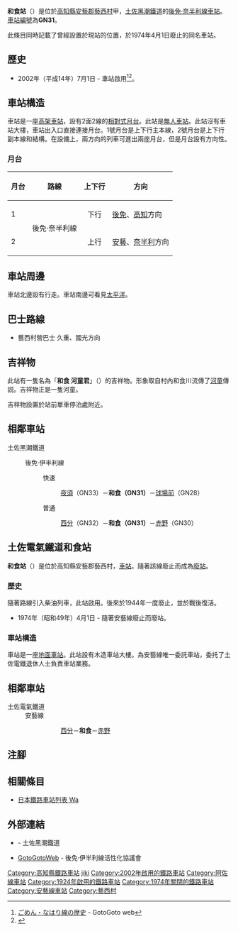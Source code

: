 {{NoteTA|G1=Transport
|T=zh-hans:和食站;zh-hk:和食站;zh-tw:和食車站;
|1=zh-hans:和食站;zh-hk:和食站;zh-tw:和食車站;
}}
{{Infobox station
|公司色 = #00bfff
|站名 = 和食
|圖片 = Wajiki station 02.jpg
|圖片說明 = 月台
|日文原名 = 和食
|平假名 = わじき
|羅馬拼音 = Wajiki
|副站名 = 
|電報略號 = ワシ
|所在地 = {{JPN}}[[高知縣|高知縣]][[安藝郡_(高知縣)|安藝郡]][[藝西村|藝西村]]{{Translink|ja|和食 (芸西村)|和食 (藝西村)|和食}}甲
|座標 = {{coord|33|31|4.18|N|133|48|34.84|E|type:railwaystation_region:JP-24|display=inline,title}}
|車站構造 = [[高架車站|高架車站]]
|月台配置 = 2面2線
|啟用年月日 = 2002年（[[平成|平成]]14年）7月1日
|廢站年月日 = 
|乘客人數 = 
|上下車人次 = 
|統計年度 = 
|轉車 = 
|全寬備註 = [[無人車站|無人車站]]
|adjacent = {{Adjacent stations|system=土佐黑潮鐵道|line=GN|left=西分|right=赤野|note-left=GN32<br>1.8km|note-mid={{車站編號c|#a5aeb4|GN31}}<br>距離[[後免站|後免]]18.2km|note-right=GN30<br>1.4km}}
}}
'''和食站'''（{{jpn|j=和食駅|hg=わじきえき|rm=Wajiki eki|f=y}}）是位於[[高知縣|高知縣]][[安藝郡_(高知縣)|安藝郡]][[藝西村|藝西村]]{{Translink|ja|和食 (芸西村)|和食 (藝西村)|和食}}甲，[[土佐黑潮鐵道|土佐黑潮鐵道]]的[[後免·奈半利線|後免·奈半利線]][[鐵路車站|車站]]。[[車站編號|車站編號]]為'''GN31'''。

此條目同時記載了曾經設置於現站的位置，於1974年4月1日廢止的{{Translink|ja|土佐電気鉄道安芸線|安藝線|土佐電氣鐵道安藝線}}同名車站。

== 歷史 ==
* 2002年（平成14年）7月1日 - 車站啟用<ref name="ゴトゴトweb 歴史">[http://www.gomen-nahari.com/gaiyou/index.html ごめん・なはり線の歴史] {{Wayback|url=http://www.gomen-nahari.com/gaiyou/index.html |date=20181106112311 }} - GotoGoto web</ref><ref name="沿革">{{Cite web|url=http://www.tosakuro.co.jp/tosakuro/company_04_history.html|title=沿革（企業情報）|publisher=[[土佐黑潮鐵道|土佐黑潮鐵道]]|date=|accessdate=2013-11-12|archiveurl=https://web.archive.org/web/20120517031513/http://www.tosakuro.co.jp/tosakuro/company_04_history.html|archivedate=2012-05-17|language=ja|dead-url=yes}}</ref>。

== 車站構造 ==
車站是一座[[高架車站|高架車站]]，設有2面2線的[[相對式月台|相對式月台]]。此站是[[無人車站|無人車站]]。此站沒有車站大樓，車站出入口直接連接月台。1號月台是上下行主本線，2號月台是上下行副本線和{{Translink|ja|一線スルー|一線通過}}結構。在設備上，兩方向的列車可進出兩座月台，但是月台設有方向性。

=== 月台 ===
{| rules="rows" class="wikitable"
!月台!!路線!!上下行!!方向
|-
! 1
| rowspan=2 | {{Color|#a5aeb4|■}}後免·奈半利線
| style="text-align:center" | 下行
| [[後免站|後免]]、[[高知站|高知]]方向
|-
! 2
| style="text-align:center" | 上行
| [[安藝站|安藝]]、[[奈半利站|奈半利]]方向
|}

== 車站周邊 ==
車站北邊設有{{Translink|ja|国道55号|國道55號}}行走。車站南邊可看見[[太平洋|太平洋]]。

== 巴士路線 ==
*藝西村營巴士 久重、國光方向

== 吉祥物 ==
此站有一隻名為「'''和食 河童君'''」（{{jpn|j=わじき カッパ君}}）的吉祥物。形象取自村內和食川流傳了[[河童|河童]]傳説。吉祥物正是一隻河童。

吉祥物設置於站前單車停泊處附近。

== 相鄰車站 ==
; 土佐黑潮鐵道
: {{Color|#a5aeb4|■}}後免·伊半利線
:: {{Color|red|■}}快速
::: [[夜須站|夜須]]（GN33）－'''和食（GN31）'''－[[球場前站_(高知縣)|球場前]]（GN28）
:: {{Color|#999999|■}}普通
::: [[西分站|西分]]（GN32）－'''和食（GN31）'''－[[赤野站|赤野]]（GN30）

== 土佐電氣鐵道和食站 ==
{{Infobox station
|公司色 = grey
|站名 = 和食
|日文原名 = 和食
|平假名 = わじき
|羅馬拼音 = Wajiki
|所在地 = {{JPN}}[[高知縣|高知縣]][[安藝郡_(高知縣)|安藝郡]][[藝西村|藝西村]]
|車站構造 = [[地面車站|地面車站]]
|啟用年月日 = 1924年（大正13年）12月8日
|廢站年月日 = 1974年（昭和49年）4月1日
|adjacent = {{Adjacent stations|system=土佐電氣鐵道|line=安藝線|left=西分|right=赤野|note-left=1.1km|note-mid=距離[[後免站|後免]]17.5km|note-right=1.4km}}
}}
'''和食站'''（{{jpn|j=和食駅|hg=わじきえき|rm=Wajiki eki|f=y}}）是位於高知縣安藝郡藝西村，{{Translink|ja|土佐電気鉄道|土佐電氣鐵道}}{{Translink|ja|土佐電気鉄道安芸線|安藝線}}[[鐵路車站|車站]]。隨著該線廢止而成為[[廢站|廢站]]。

=== 歷史 ===
隨著路線引入柴油列車，此站啟用。後來於1944年一度廢止，並於戰後復活。
* 1974年（昭和49年）4月1日 - 隨著安藝線廢止而廢站。

=== 車站構造 ===
車站是一座[[地面車站|地面車站]]。此站設有木造車站大樓。為安藝線唯一委託車站，委托了土佐電鐵退休人士負責車站業務。
== 相鄰車站 ==
; 土佐電氣鐵道
: 安藝線
::: [[西分站|西分]]－'''和食'''－[[赤野站|赤野]]
== 注腳 ==
{{Reflist}}
== 相關條目 ==
* [[日本鐵路車站列表_Wa|日本鐵路車站列表 Wa]]
== 外部連結 ==
* {{PDFlink|[https://b69acbbf-5e50-4f0d-9125-dbaad1609c12.filesusr.com/ugd/06d37b_63c751511c6943c0b7c3c1e64ede9487.pdf 和食駅 発車時刻表]}}{{ja icon}} - 土佐黑潮鐵道
* [http://gomen-nahari.com/ GotoGotoWeb] {{Wayback|url=http://gomen-nahari.com/ |date=20210130104335 }}{{ja icon}} - 後免·伊半利線活性化協議會

{{阿佐線}}
{{安藝線}}
{{DEFAULTSORT:Wajiki}}
[[Category:高知縣鐵路車站|Category:高知縣鐵路車站]]
[[Category:日本鐵路車站_Wa|jiki]]
[[Category:2002年啟用的鐵路車站|Category:2002年啟用的鐵路車站]]
[[Category:阿佐線車站|Category:阿佐線車站]]
[[Category:1924年啟用的鐵路車站|Category:1924年啟用的鐵路車站]]
[[Category:1974年關閉的鐵路車站|Category:1974年關閉的鐵路車站]]
[[Category:安藝線車站|Category:安藝線車站]]
[[Category:藝西村|Category:藝西村]]